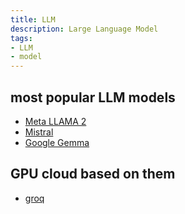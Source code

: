 ```yaml
---
title: LLM
description: Large Language Model
tags: 
- LLM
- model
---
```


## most popular LLM models

- [Meta LLAMA 2](https://llama.meta.com/llama2/)
- [Mistral](https://mistral.ai/)
- [Google Gemma](https://ai.google.dev/gemma/)

## GPU cloud based on them

- [groq](https://groq.com/)